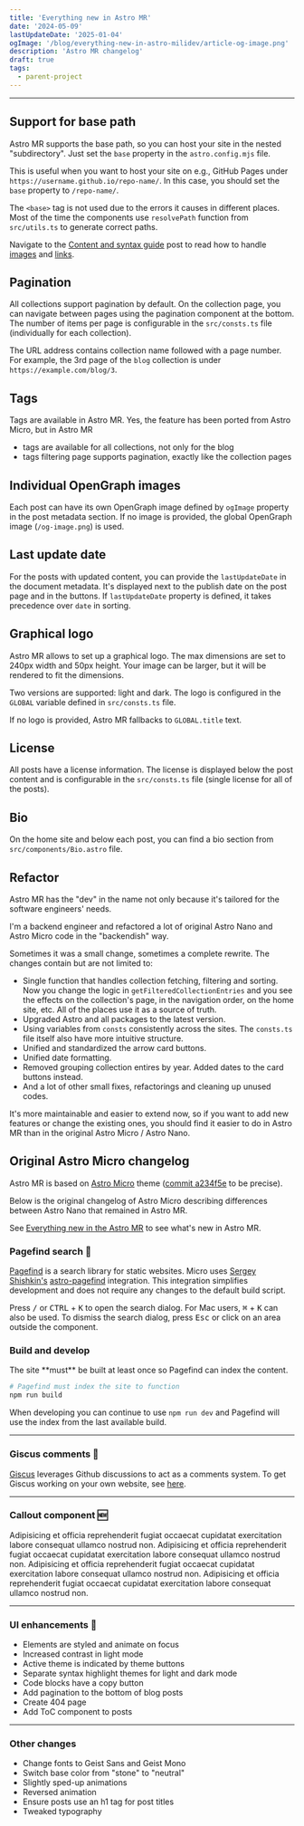```yaml
---
title: 'Everything new in Astro MR'
date: '2024-05-09'
lastUpdateDate: '2025-01-04'
ogImage: '/blog/everything-new-in-astro-milidev/article-og-image.png'
description: 'Astro MR changelog'
draft: true
tags:
  - parent-project
---
```



---

## Support for base path

Astro MR supports the base path, so you can host your site in the nested
"subdirectory". Just set the `base` property in the `astro.config.mjs` file.

This is useful when you want to host your site on e.g., GitHub Pages under
`https://username.github.io/repo-name/`. In this case, you should set the `base`
property to `/repo-name/`.

The `<base>` tag is not used due to the errors it causes in different places.
Most of the time the components use `resolvePath` function from `src/utils.ts`
to generate correct paths.

Navigate to the [Content and syntax guide](../content-and-syntax-guide) post to
read how to handle [images](../content-and-syntax-guide#public-images) and
[links](../content-and-syntax-guide#relative-links).

## Pagination

All collections support pagination by default. On the collection page, you can
navigate between pages using the pagination component at the bottom. The number
of items per page is configurable in the `src/consts.ts` file (individually for
each collection).

The URL address contains collection name followed with a page number. For
example, the 3rd page of the `blog` collection is under
`https://example.com/blog/3`.

## Tags

Tags are available in Astro MR. Yes, the feature has been ported from Astro
Micro, but in Astro MR

- tags are available for all collections, not only for the blog
- tags filtering page supports pagination, exactly like the collection pages

## Individual OpenGraph images

Each post can have its own OpenGraph image defined by `ogImage` property in the
post metadata section. If no image is provided, the global OpenGraph image
(`/og-image.png`) is used.

## Last update date

For the posts with updated content, you can provide the `lastUpdateDate` in the
document metadata. It's displayed next to the publish date on the post page and
in the buttons. If `lastUpdateDate` property is defined, it takes precedence
over `date` in sorting.

## Graphical logo

Astro MR allows to set up a graphical logo. The max dimensions are set to 240px
width and 50px height. Your image can be larger, but it will be rendered to fit
the dimensions.

Two versions are supported: light and dark. The logo is configured in the
`GLOBAL` variable defined in `src/consts.ts` file.

If no logo is provided, Astro MR fallbacks to `GLOBAL.title` text.

## License

All posts have a license information. The license is displayed below the post
content and is configurable in the `src/consts.ts` file (single license for all
of the posts).

## Bio

On the home site and below each post, you can find a bio section from
`src/components/Bio.astro` file.

## Refactor

Astro MR has the "dev" in the name not only because it's tailored for the
software engineers' needs.

I'm a backend engineer and refactored a lot of original Astro Nano and Astro
Micro code in the "backendish" way.

Sometimes it was a small change, sometimes a complete rewrite. The changes
contain but are not limited to:

- Single function that handles collection fetching, filtering and sorting. Now
  you change the logic in `getFilteredCollectionEntries` and you see the effects
  on the collection's page, in the navigation order, on the home site, etc. All
  of the places use it as a source of truth.
- Upgraded Astro and all packages to the latest version.
- Using variables from `consts` consistently across the sites. The `consts.ts`
  file itself also have more intuitive structure.
- Unified and standardized the arrow card buttons.
- Unified date formatting.
- Removed grouping collection entires by year. Added dates to the card buttons
  instead.
- And a lot of other small fixes, refactorings and cleaning up unused codes.

It's more maintainable and easier to extend now, so if you want to add new
features or change the existing ones, you should find it easier to do in Astro
MR than in the original Astro Micro / Astro Nano.

## Original Astro Micro changelog

Astro MR is based on [Astro Micro](https://astro-micro.vercel.app/) theme
([commit a234f5e](https://github.com/trevortylerlee/astro-micro/tree/a234f5e520b258f5ede923f8b8a4cbba03619158)
to be precise).

Below is the original changelog of Astro Micro describing differences between
Astro Nano that remained in Astro MR.

See [Everything new in the Astro MR](../everything-new-in-astro-milidev) to see
what's new in Astro MR.

### Pagefind search 🔎

[Pagefind](https://pagefind.app) is a search library for static websites. Micro
uses [Sergey Shishkin's](https://github.com/shishkin)
[astro-pagefind](https://github.com/shishkin/astro-pagefind) integration. This
integration simplifies development and does not require any changes to the
default build script.

Press <kbd>/</kbd> or <kbd>CTRL</kbd> + <kbd>K</kbd> to open the search dialog.
For Mac users, <kbd>⌘</kbd> + <kbd>K</kbd> can also be used. To dismiss the
search dialog, press <kbd>Esc</kbd> or click on an area outside the component.

### Build and develop

<Callout type="error">
  The site **must** be built at least once so Pagefind can index the content.
</Callout>

```bash
# Pagefind must index the site to function
npm run build
```

When developing you can continue to use `npm run dev` and Pagefind will use the
index from the last available build.

---

### Giscus comments 💬

[Giscus](https://giscus.app) leverages Github discussions to act as a comments
system. To get Giscus working on your own website, see
[here](../getting-started#set-up-gisqus).

---

### Callout component 🆕

<Callout>
  Adipisicing et officia reprehenderit fugiat occaecat cupidatat exercitation
  labore consequat ullamco nostrud non.
</Callout>

<Callout type="info">
  Adipisicing et officia reprehenderit fugiat occaecat cupidatat exercitation
  labore consequat ullamco nostrud non.
</Callout>

<Callout type="warning">
  Adipisicing et officia reprehenderit fugiat occaecat cupidatat exercitation
  labore consequat ullamco nostrud non.
</Callout>

<Callout type="error">
  Adipisicing et officia reprehenderit fugiat occaecat cupidatat exercitation
  labore consequat ullamco nostrud non.
</Callout>

---

### UI enhancements 🎨

- Elements are styled and animate on focus
- Increased contrast in light mode
- Active theme is indicated by theme buttons
- Separate syntax highlight themes for light and dark mode
- Code blocks have a copy button
- Add pagination to the bottom of blog posts
- Create 404 page
- Add ToC component to posts

---

### Other changes

- Change fonts to Geist Sans and Geist Mono
- Switch base color from "stone" to "neutral"
- Slightly sped-up animations
- Reversed animation
- Ensure posts use an h1 tag for post titles
- Tweaked typography
